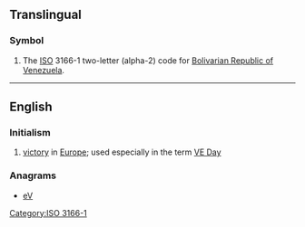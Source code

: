 {{also|Appendix:Variations of "ve"}}

==Translingual==
{{wikipedia|Ve (disambiguation)}}

===Symbol===
{{head|mul|symbol}}
# The [[ISO]] 3166-1 two-letter (alpha-2) code for [[Bolivarian Republic of Venezuela]].

[[Category:ISO 3166-1]]

----

==English==

===Initialism===
{{rfc-header|Initialism}}
{{head|en|initialism}}
# [[victory]] in [[Europe]]; used especially in the term [[VE Day]]

===Anagrams===
* [[eV#English|eV]]